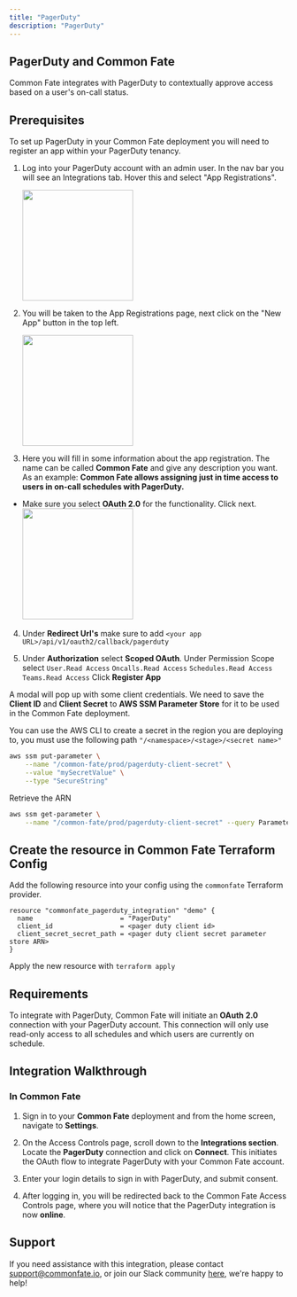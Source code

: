 ```yaml
---
title: "PagerDuty"
description: "PagerDuty"
---
```


## PagerDuty and Common Fate

Common Fate integrates with PagerDuty to contextually approve access based on a user's on-call status.

## Prerequisites

To set up PagerDuty in your Common Fate deployment you will need to register an app within your PagerDuty tenancy.

1. Log into your PagerDuty account with an admin user. In the nav bar you will see an Integrations tab. Hover this and select "App Registrations".

   <img height="200" src="../images/pagerduty/1.png" />

2. You will be taken to the App Registrations page, next click on the "New App" button in the top left.

   <img height="200" src="../images/pagerduty/2.png" />

3. Here you will fill in some information about the app registration. The name can be called **Common Fate** and give any description you want. As an example: **Common Fate allows assigning just in time access to users in on-call schedules with PagerDuty.**

- Make sure you select **OAuth 2.0** for the functionality. Click next.
  <img height="200" src="../images/pagerduty/3.png" />

4. Under **Redirect Url's** make sure to add `<your app URL>/api/v1/oauth2/callback/pagerduty`

5. Under **Authorization** select **Scoped OAuth**.
   Under Permission Scope select `User.Read Access` `Oncalls.Read Access` `Schedules.Read Access` `Teams.Read Access`
   Click **Register App**

A modal will pop up with some client credentials. We need to save the **Client ID** and **Client Secret** to **AWS SSM Parameter Store** for it to be used in the Common Fate deployment.

You can use the AWS CLI to create a secret in the region you are deploying to, you must use the following path `"/<namespace>/<stage>/<secret name>"`

```bash
aws ssm put-parameter \
    --name "/common-fate/prod/pagerduty-client-secret" \
    --value "mySecretValue" \
    --type "SecureString"
```

Retrieve the ARN

```bash
aws ssm get-parameter \
    --name "/common-fate/prod/pagerduty-client-secret" --query Parameter.ARN

```

## Create the resource in Common Fate Terraform Config

Add the following resource into your config using the `commonfate` Terraform provider.

```hcl
resource "commonfate_pagerduty_integration" "demo" {
  name                      = "PagerDuty"
  client_id                 = <pager duty client id>
  client_secret_secret_path = <pager duty client secret parameter store ARN>
}
```

Apply the new resource with `terraform apply`

## Requirements

To integrate with PagerDuty, Common Fate will initiate an **OAuth 2.0** connection with your PagerDuty account. This connection will only use read-only access to all schedules and which users are currently on schedule.<br />

## Integration Walkthrough

### In Common Fate

1. Sign in to your **Common Fate** deployment and from the home screen, navigate to **Settings**.

   <ExpandingImage alt="test" src="/pager-duty/2.png" />

2. On the Access Controls page, scroll down to the **Integrations section**. Locate the **PagerDuty** connection and click on **Connect**. This initiates the OAuth flow to integrate PagerDuty with your Common Fate account.

   <ExpandingImage alt="test" src="/pager-duty/3.png" />

3. Enter your login details to sign in with PagerDuty, and submit consent.
   <ExpandingImage alt="test" src="/pager-duty/4.png" />
4. After logging in, you will be redirected back to the Common Fate Access Controls page, where you will notice that the PagerDuty integration is now **online**.
   <ExpandingImage alt="test" src="/pager-duty/5.png" />

## Support

If you need assistance with this integration, please contact [support@commonfate.io](mailto:support@commonfate.io), or join our Slack community [here](https://join.slack.com/t/commonfatecommunity/shared_invite/zt-q4m96ypu-_gYlRWD3k5rIsaSsqP7QMg), we're happy to help!
